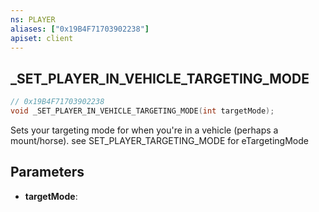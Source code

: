 ```yaml
---
ns: PLAYER
aliases: ["0x19B4F71703902238"]
apiset: client
---
```

## _SET_PLAYER_IN_VEHICLE_TARGETING_MODE

```c
// 0x19B4F71703902238
void _SET_PLAYER_IN_VEHICLE_TARGETING_MODE(int targetMode);
```

Sets your targeting mode for when you're in a vehicle (perhaps a mount/horse).
see SET_PLAYER_TARGETING_MODE for eTargetingMode

## Parameters
* **targetMode**: